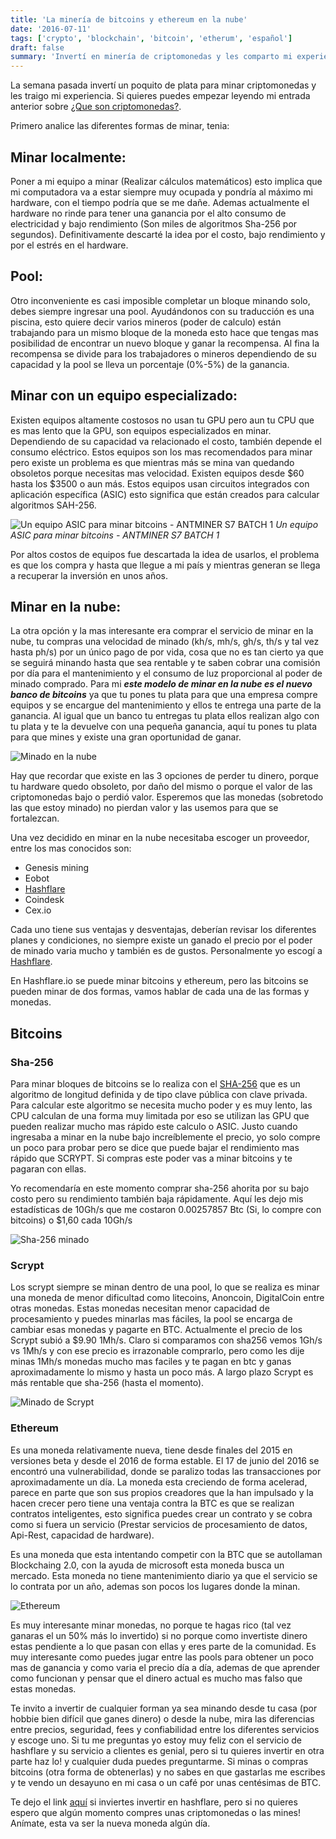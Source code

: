 ```yaml
---
title: 'La minería de bitcoins y ethereum en la nube'
date: '2016-07-11'
tags: ['crypto', 'blockchain', 'bitcoin', 'etherum', 'español']
draft: false
summary: 'Invertí en minería de criptomonedas y les comparto mi experiencia. Tras analizar opciones como minado local, pools, equipos especializados y minado en la nube.'
---
```


La semana pasada invertí un poquito de plata para minar criptomonedas y les traigo mi experiencia. Si quieres puedes empezar leyendo mi entrada anterior sobre [¿Que son criptomonedas?](/blog/es/crypto/que-son-criptomonedas/).

Primero analice las diferentes formas de minar, tenia:

## Minar localmente:

Poner a mi equipo a minar (Realizar cálculos matemáticos) esto implica que mi computadora va a estar siempre muy ocupada y pondría al máximo mi hardware, con el tiempo podría que se me dañe. Ademas actualmente el hardware no rinde para tener una ganancia por el alto consumo de electricidad y bajo rendimiento (Son miles de algoritmos Sha-256 por segundos). Definitivamente descarté la idea por el costo, bajo rendimiento y por el estrés en el hardware.

## Pool:

Otro inconveniente es casi imposible completar un bloque minando solo, debes siempre ingresar una pool. Ayudándonos con su traducción es una piscina, esto quiere decir varios mineros (poder de calculo) están trabajando para un mismo bloque de la moneda esto hace que tengas mas posibilidad de encontrar un nuevo bloque y ganar la recompensa. Al fina la recompensa se divide para los trabajadores o mineros dependiendo de su capacidad y la pool se lleva un porcentaje (0%-5%) de la ganancia.

## Minar con un equipo especializado:

Existen equipos altamente costosos no usan tu GPU pero aun tu CPU que es mas lento que la GPU, son equipos especializados en minar. Dependiendo de su capacidad va relacionado el costo, también depende el consumo eléctrico. Estos equipos son los mas recomendados para minar pero existe un problema es que mientras más se mina van quedando obsoletos porque necesitas mas velocidad. Existen equipos desde $60 hasta los $3500 o aun más. Estos equipos usan circuitos integrados con aplicación específica (ASIC) esto significa que están creados para calcular algoritmos SAH-256.

![Un equipo ASIC para minar bitcoins - ANTMINER S7 BATCH 1](/static/images/content/2023/mineria-bitcoins-ethereum-nube/s7.jpg)
_Un equipo ASIC para minar bitcoins - ANTMINER S7 BATCH 1_

Por altos costos de equipos fue descartada la idea de usarlos, el problema es que los compra y hasta que llegue a mi país y mientras generan se llega a recuperar la inversión en unos años.

## Minar en la nube:

La otra opción y la mas interesante era comprar el servicio de minar en la nube, tu compras una velocidad de minado (kh/s, mh/s, gh/s, th/s y tal vez hasta ph/s) por un único pago de por vida, cosa que no es tan cierto ya que se seguirá minando hasta que sea rentable y te saben cobrar una comisión por día para el mantenimiento y el consumo de luz proporcional al poder de minado comprado. Para mi **_este modelo de minar en la nube es el nuevo banco de bitcoins_** ya que tu pones tu plata para que una empresa compre equipos y se encargue del mantenimiento y ellos te entrega una parte de la ganancia. Al igual que un banco tu entregas tu plata ellos realizan algo con tu plata y te la devuelve con una pequeña ganancia, aquí tu pones tu plata para que mines y existe una gran oportunidad de ganar.

![Minado en la nube](/static/images/content/2023/mineria-bitcoins-ethereum-nube/bitcoin-cloud-backgroud.jpg)

Hay que recordar que existe en las 3 opciones de perder tu dinero, porque tu hardware quedo obsoleto, por daño del mismo o porque el valor de las criptomonedas bajo o perdió valor. Esperemos que las monedas (sobretodo las que estoy minado) no pierdan valor y las usemos para que se fortalezcan.

Una vez decidido en minar en la nube necesitaba escoger un proveedor, entre los mas conocidos son:

- Genesis mining
- Eobot
- [Hashflare](https://hashflare.io/r/73703CD)
- Coindesk
- Cex.io

Cada uno tiene sus ventajas y desventajas, deberían revisar los diferentes planes y condiciones, no siempre existe un ganado el precio por el poder de minado varia mucho y también es de gustos. Personalmente yo escogí a [Hashflare](https://hashflare.io/r/73703CD).

En Hashflare.io se puede minar bitcoins y ethereum, pero las bitcoins se pueden minar de dos formas, vamos hablar de cada una de las formas y monedas.

## Bitcoins

### Sha-256

Para minar bloques de bitcoins se lo realiza con el [SHA-256](https://es.wikipedia.org/wiki/SHA-2) que es un algoritmo de longitud definida y de tipo clave pública con clave privada. Para calcular este algoritmo se necesita mucho poder y es muy lento, las CPU calculan de una forma muy limitada por eso se utilizan las GPU que pueden realizar mucho mas rápido este calculo o ASIC. Justo cuando ingresaba a minar en la nube bajo increíblemente el precio, yo solo compre un poco para probar pero se dice que puede bajar el rendimiento mas rápido que SCRYPT. Si compras este poder vas a minar bitcoins y te pagaran con ellas.

Yo recomendaría en este momento comprar sha-256 ahorita por su bajo costo pero su rendimiento también baja rápidamente. Aquí les dejo mis estadísticas de 10Gh/s que me costaron 0.00257857 Btc (Si, lo compre con bitcoins) o $1,60 cada 10Gh/s

![Sha-256 minado](/static/images/content/2023/mineria-bitcoins-ethereum-nube/Screen-Shot-2016-06-27-at-12.06.25-AM.png)

### Scrypt

Los scrypt siempre se minan dentro de una pool, lo que se realiza es minar una moneda de menor dificultad como litecoins, Anoncoin, DigitalCoin entre otras monedas. Estas monedas necesitan menor capacidad de procesamiento y puedes minarlas mas fáciles, la pool se encarga de cambiar esas monedas y pagarte en BTC. Actualmente el precio de los Scrypt subió a $9.90 1Mh/s. Claro si comparamos con sha256 vemos 1Gh/s vs 1Mh/s y con ese precio es irrazonable comprarlo, pero como les dije minas 1Mh/s monedas mucho mas faciles y te pagan en btc y ganas aproximadamente lo mismo y hasta un poco más. A largo plazo Scrypt es más rentable que sha-256 (hasta el momento).

![Minado de Scrypt](/static/images/content/2023/mineria-bitcoins-ethereum-nube/Screen-Shot-2016-06-27-at-12.06.47-AM.png)

### Ethereum

Es una moneda relativamente nueva, tiene desde finales del 2015 en versiones beta y desde el 2016 de forma estable. El 17 de junio del 2016 se encontró una vulnerabilidad, donde se paralizo todas las transacciones por aproximadamente un día. La moneda esta creciendo de forma acelerad, parece en parte que son sus propios creadores que la han impulsado y la hacen crecer pero tiene una ventaja contra la BTC es que se realizan contratos inteligentes, esto significa puedes crear un contrato y se cobra como si fuera un servicio (Prestar servicios de procesamiento de datos, Api-Rest, capacidad de hardware).

Es una moneda que esta intentando competir con la BTC que se autollaman Blockchaing 2.0, con la ayuda de microsoft esta moneda busca un mercado. Esta moneda no tiene mantenimiento diario ya que el servicio se lo contrata por un año, ademas son pocos los lugares donde la minan.

![Ethereum](/static/images/content/2023/mineria-bitcoins-ethereum-nube/Screen-Shot-2016-06-27-at-12.08.20-AM.png)

Es muy interesante minar monedas, no porque te hagas rico (tal vez ganaras el un 50% más lo invertido) si no porque como invertiste dinero estas pendiente a lo que pasan con ellas y eres parte de la comunidad. Es muy interesante como puedes jugar entre las pools para obtener un poco mas de ganancia y como varia el precio día a día, ademas de que aprender como funcionan y pensar que el dinero actual es mucho mas falso que estas monedas.

Te invito a invertir de cualquier forman ya sea minando desde tu casa (por hobbie bien difícil que ganes dinero) o desde la nube, mira las diferencias entre precios, seguridad, fees y confiabilidad entre los diferentes servicios y escoge uno. Si tu me preguntas yo estoy muy feliz con el servicio de hashflare y su servicio a clientes es genial, pero si tu quieres invertir en otra parte haz lo! y cualquier duda puedes preguntarme. Si minas o compras bitcoins (otra forma de obtenerlas) y no sabes en que gastarlas me escribes y te vendo un desayuno en mi casa o un café por unas centésimas de BTC.

Te dejo el link [aquí](https://hashflare.io/r/73703CD) si inviertes invertir en hashflare, pero si no quieres espero que algún momento compres unas criptomonedas o las mines! Anímate, esta va ser la nueva moneda algún día.
